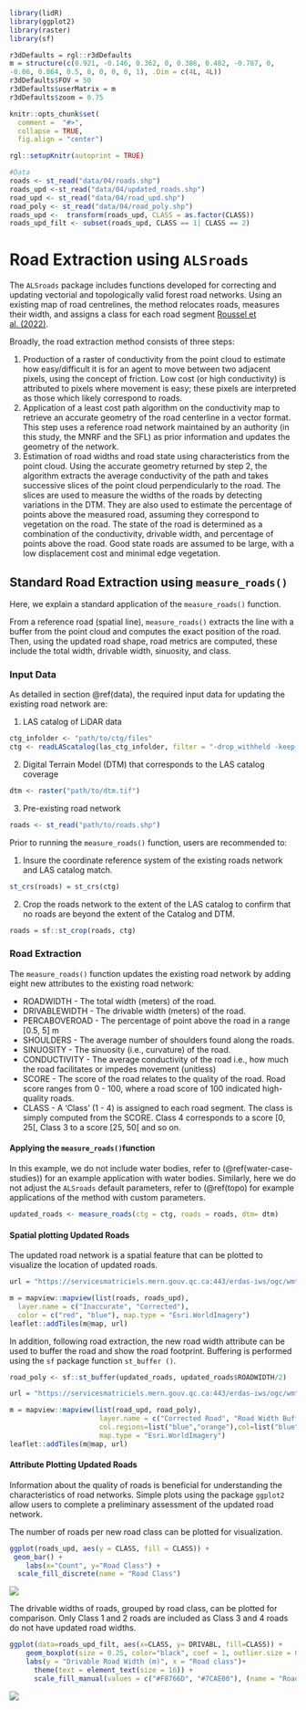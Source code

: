 ```r
library(lidR)
library(ggplot2)
library(raster)
library(sf)

r3dDefaults = rgl::r3dDefaults
m = structure(c(0.921, -0.146, 0.362, 0, 0.386, 0.482, -0.787, 0, 
-0.06, 0.864, 0.5, 0, 0, 0, 0, 1), .Dim = c(4L, 4L))
r3dDefaults$FOV = 50
r3dDefaults$userMatrix = m
r3dDefaults$zoom = 0.75

knitr::opts_chunk$set(
  comment =  "#>", 
  collapse = TRUE,
  fig.align = "center")

rgl::setupKnitr(autoprint = TRUE)

#Data
roads <- st_read("data/04/roads.shp")
roads_upd <-st_read("data/04/updated_roads.shp")
road_upd <- st_read("data/04/road_upd.shp")
road_poly <- st_read("data/04/road_poly.shp")
roads_upd <-  transform(roads_upd, CLASS = as.factor(CLASS))
roads_upd_filt <- subset(roads_upd, CLASS == 1| CLASS == 2)
```

# Road Extraction using `ALSroads` {#sec-road-extraction-using-alsroads}

The `ALSroads` package includes functions developed for correcting and updating vectorial and topologically valid forest road networks. Using an existing map of road centrelines, the method relocates roads, measures their width, and assigns a class for each road segment [Roussel et al. (2022)](https://www.sciencedirect.com/science/article/pii/S1569843222002084#d1e1483).

Broadly, the road extraction method consists of three steps:

1.  Production of a raster of conductivity from the point cloud to estimate how easy/difficult it is for an agent to move between two adjacent pixels, using the concept of friction. Low cost (or high conductivity) is attributed to pixels where movement is easy; these pixels are interpreted as those which likely correspond to roads.
2.  Application of a least cost path algorithm on the conductivity map to retrieve an accurate geometry of the road centerline in a vector format. This step uses a reference road network maintained by an authority (in this study, the MNRF and the SFL) as prior information and updates the geometry of the network.
3.  Estimation of road widths and road state using characteristics from the point cloud. Using the accurate geometry returned by step 2, the algorithm extracts the average conductivity of the path and takes successive slices of the point cloud perpendicularly to the road. The slices are used to measure the widths of the roads by detecting variations in the DTM. They are also used to estimate the percentage of points above the measured road, assuming they correspond to vegetation on the road. The state of the road is determined as a combination of the conductivity, drivable width, and percentage of points above the road. Good state roads are assumed to be large, with a low displacement cost and minimal edge vegetation.

## Standard Road Extraction using `measure_roads()` {#sec-standard-road-extraction-using-measure_roads}

Here, we explain a standard application of the `measure_roads()` function.

From a reference road (spatial line), `measure_roads()` extracts the line with a buffer from the point cloud and computes the exact position of the road. Then, using the updated road shape, road metrics are computed, these include the total width, drivable width, sinuosity, and class.

### Input Data {#sec-input-data}

As detailed in section \@ref(data), the required input data for updating the existing road network are:

1.  LAS catalog of LiDAR data

``` r
ctg_infolder <- "path/to/ctg/files"
ctg <- readLAScatalog(las_ctg_infolder, filter = "-drop_withheld -keep_random_fraction 0.25")
```

2.  Digital Terrain Model (DTM) that corresponds to the LAS catalog coverage

``` r
dtm <- raster("path/to/dtm.tif")
```

3.  Pre-existing road network

``` r
roads <- st_read("path/to/roads.shp")
```

Prior to running the `measure_roads()` function, users are recommended to:

1.  Insure the coordinate reference system of the existing roads network and LAS catalog match.

``` r
st_crs(roads) = st_crs(ctg)
```

2.  Crop the roads network to the extent of the LAS catalog to confirm that no roads are beyond the extent of the Catalog and DTM.

``` r
roads = sf::st_crop(roads, ctg)
```

### Road Extraction

The `measure_roads()` function updates the existing road network by adding eight new attributes to the existing road network:

-   ROADWIDTH - The total width (meters) of the road.
-   DRIVABLEWIDTH - The drivable width (meters) of the road.
-   PERCABOVEROAD - The percentage of point above the road in a range [0.5, 5] m
-   SHOULDERS - The average number of shoulders found along the roads.
-   SINUOSITY - The sinuosity (i.e., curvature) of the road.
-   CONDUCTIVITY - The average conductivity of the road i.e., how much the road facilitates or impedes movement (unitless)
-   SCORE - The score of the road relates to the quality of the road. Road score ranges from 0 - 100, where a road score of 100 indicated high-quality roads.
-   CLASS - A 'Class' (1 - 4) is assigned to each road segment. The class is simply computed from the SCORE. Class 4 corresponds to a score [0, 25[, Class 3 to a score [25, 50[ and so on.

#### Applying the `measure_roads()`function

In this example, we do not include water bodies, refer to (\@ref(water-case-studies)) for an example application with water bodies. Similarly, here we do not adjust the `ALSroads` default parameters, refer to (\@ref(topo) for example applications of the method with custom parameters.

``` r
updated_roads <- measure_roads(ctg = ctg, roads = roads, dtm= dtm)
```

#### Spatial plotting Updated Roads {#sec-spatial-plotting-updated-roads}

The updated road network is a spatial feature that can be plotted to visualize the location of updated roads.

```r
url = "https://servicesmatriciels.mern.gouv.qc.ca:443/erdas-iws/ogc/wmts/Inventaire_Ecoforestier/Inventaire_Ecoforestier/default/GoogleMapsCompatibleExt2:epsg:3/{z}/{y}/{x}.jpg"

m = mapview::mapview(list(roads, roads_upd),
  layer.name = c("Inaccurate", "Corrected"),
  color = c("red", "blue"), map.type = "Esri.WorldImagery")
leaflet::addTiles(m@map, url)
```

In addition, following road extraction, the new road width attribute can be used to buffer the road and show the road footprint. Buffering is performed using the `sf` package function `st_buffer ()`.

``` r
road_poly <- sf::st_buffer(updated_roads, updated_roads$ROADWIDTH/2)
```

```r
url = "https://servicesmatriciels.mern.gouv.qc.ca:443/erdas-iws/ogc/wmts/Inventaire_Ecoforestier/Inventaire_Ecoforestier/default/GoogleMapsCompatibleExt2:epsg:3/{z}/{y}/{x}.jpg"

m = mapview::mapview(list(road_upd, road_poly),
                      layer.name = c("Corrected Road", "Road Width Buffer"),
                      col.regions=list("blue","orange"),col=list("blue","orange"),
                      map.type = "Esri.WorldImagery")
leaflet::addTiles(m@map, url)
```

#### Attribute Plotting Updated Roads {#sec-attribute-plotting-updated-roads}

Information about the quality of roads is beneficial for understanding the characteristics of road networks. Simple plots using the package `ggplot2` allow users to complete a preliminary assessment of the updated road network.

The number of roads per new road class can be plotted for visualization.

``` r
ggplot(roads_upd, aes(y = CLASS, fill = CLASS)) +
 geom_bar() +
    labs(x="Count", y="Road Class") +
  scale_fill_discrete(name = "Road Class") 
```

![](images/road_class_plot.png)

The drivable widths of roads, grouped by road class, can be plotted for comparison. Only Class 1 and 2 roads are included as Class 3 and 4 roads do not have updated road widths.

``` r
ggplot(data=roads_upd_filt, aes(x=CLASS, y= DRIVABL, fill=CLASS)) +
    geom_boxplot(size = 0.25, color="black", coef = 1, outlier.size = 0.5)+
    labs(y = "Drivable Road Width (m)", x = "Road class")+
      theme(text = element_text(size = 16)) +
      scale_fill_manual(values = c("#F8766D", "#7CAE00"), (name = "Road Class"))
```

![](images/road_width_plot.png)
